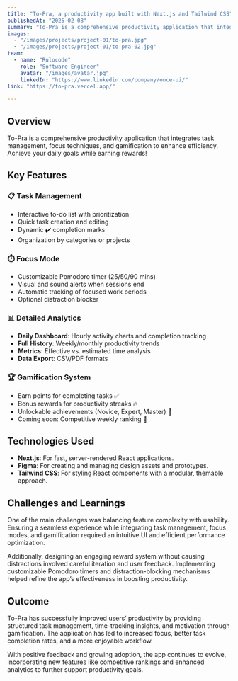 ```yaml
---
title: "To-Pra, a productivity app built with Next.js and Tailwind CSS"
publishedAt: "2025-02-08"
summary: "To-Pra is a comprehensive productivity application that integrates task management, focus techniques, and gamification to enhance efficiency. Achieve your daily goals while earning rewards!"
images:
  - "/images/projects/project-01/to-pra.jpg"
  - "/images/projects/project-01/to-pra-02.jpg"
team:
  - name: "Rulocode"
    role: "Software Engineer"
    avatar: "/images/avatar.jpg"
    linkedIn: "https://www.linkedin.com/company/once-ui/"
link: "https://to-pra.vercel.app/"

---
```


## Overview

To-Pra is a comprehensive productivity application that integrates task management, focus techniques, and gamification to enhance efficiency. Achieve your daily goals while earning rewards!

## Key Features

### 📋 Task Management  
- Interactive to-do list with prioritization  
- Quick task creation and editing  
- Dynamic ✔️ completion marks  
- Organization by categories or projects  

### ⏱️ Focus Mode  
- Customizable Pomodoro timer (25/50/90 mins)  
- Visual and sound alerts when sessions end  
- Automatic tracking of focused work periods  
- Optional distraction blocker  

### 📊 Detailed Analytics  
- **Daily Dashboard**: Hourly activity charts and completion tracking  
- **Full History**: Weekly/monthly productivity trends  
- **Metrics**: Effective vs. estimated time analysis  
- **Data Export**: CSV/PDF formats  

### 🏆 Gamification System  
- Earn points for completing tasks ✅  
- Bonus rewards for productivity streaks 🔥  
- Unlockable achievements (Novice, Expert, Master) 🏅  
- Coming soon: Competitive weekly ranking 👑 

## Technologies Used

- **Next.js**: For fast, server-rendered React applications.
- **Figma**: For creating and managing design assets and prototypes.
- **Tailwind CSS**: For styling React components with a modular, themable approach.


## Challenges and Learnings

One of the main challenges was balancing feature complexity with usability. Ensuring a seamless experience while integrating task management, focus modes, and gamification required an intuitive UI and efficient performance optimization.  

Additionally, designing an engaging reward system without causing distractions involved careful iteration and user feedback. Implementing customizable Pomodoro timers and distraction-blocking mechanisms helped refine the app’s effectiveness in boosting productivity.  

## Outcome

To-Pra has successfully improved users’ productivity by providing structured task management, time-tracking insights, and motivation through gamification. The application has led to increased focus, better task completion rates, and a more enjoyable workflow.  

With positive feedback and growing adoption, the app continues to evolve, incorporating new features like competitive rankings and enhanced analytics to further support productivity goals.  